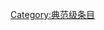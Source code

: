 {{catmore1|[[Wikipedia:啮齿动物专题|Wikipedia:啮齿动物专题]]}}
{{Articles by Quality|topic=啮齿动物|project=啮齿动物|format=TOC}}
{{emptycat}}

[[Category:典范级条目|Category:典范级条目]]
